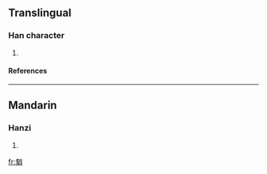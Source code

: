 ==Translingual==
===Han character===
{{Han char|rn=20|rad=勹|as=13|sn=15|four=|canj=心竹竹口 (PHHR)}}
# {{defn|Han|sort=勹13}}
====References====
{{Han ref|kx=0152.120|dkj=02563|dj=0341.330|hdz=10261.060|uh=5314|ud=21268}}
----
==Mandarin==
===Hanzi===
{{cmn-hanzi|pin=[[qiōng]] (qiong1)|wg=ch'iung<sup>1</sup>}}
# {{defn|Mandarin}}

[[fr:匔]]
